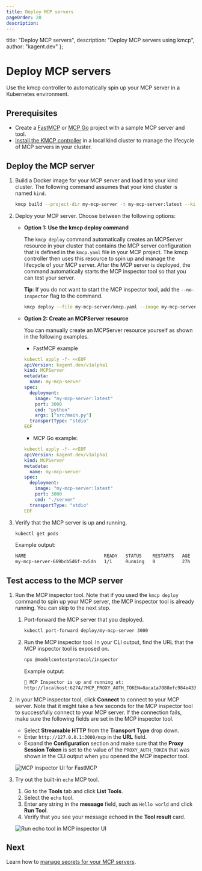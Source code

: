```yaml
---
title: Deploy MCP servers
pageOrder: 20
description:
---
```


  title: "Deploy MCP servers",
  description: "Deploy MCP servers using kmcp",
  author: "kagent.dev"
};

# Deploy MCP servers

Use the kmcp controller to automatically spin up your MCP server in a Kubernetes environment. 

## Prerequisites

- Create a [FastMCP](/docs/kmcp/develop/fastmcp-python) or [MCP Go](/docs/kmcp/develop/mcp-go) project with a sample MCP server and tool. 
- [Install the KMCP controller](/docs/kmcp/deploy/server) in a local kind cluster to manage the lifecycle of MCP servers in your cluster. 
   
## Deploy the MCP server

1. Build a Docker image for your MCP server and load it to your kind cluster. The following command assumes that your kind cluster is named `kind`.
   ```sh
   kmcp build --project-dir my-mcp-server -t my-mcp-server:latest --kind-load-cluster kind
   ```

2. Deploy your MCP server. Choose between the following options: 
   
   * **Option 1: Use the kmcp deploy command**
     
     The `kmcp deploy` command automatically creates an MCPServer resource in your cluster that contains the MCP server configuration that is defined in the `kmcp.yaml` file in your MCP project. The kmcp controller then uses this resource to spin up and manage the lifecycle of your MCP server. After the MCP server is deployed, the command automatically starts the MCP inspector tool so that you can test your server. 
     
     **Tip**: If you do not want to start the MCP inspector tool, add the `--no-inspector` flag to the command. 
     
     ```sh
     kmcp deploy --file my-mcp-server/kmcp.yaml --image my-mcp-server:latest
     ```
   
   * **Option 2: Create an MCPServer resource**
   
     You can manually create an MCPServer resource yourself as shown in the following examples. 
   
     * FastMCP example
     ```yaml
     kubectl apply -f- <<EOF
     apiVersion: kagent.dev/v1alpha1
     kind: MCPServer
     metadata:
       name: my-mcp-server
     spec:
       deployment:
         image: "my-mcp-server:latest"
         port: 3000
         cmd: "python"
         args: ["src/main.py"]
       transportType: "stdio"
     EOF
     ```
   
     * MCP Go example: 
     ```yaml
     kubectl apply -f- <<EOF
     apiVersion: kagent.dev/v1alpha1
     kind: MCPServer
     metadata:
       name: my-mcp-server
     spec:
       deployment:
         image: "my-mcp-server:latest"
         port: 3000
         cmd: "./server"
       transportType: "stdio"
     EOF
     ```

3. Verify that the MCP server is up and running. 
   ```sh
   kubectl get pods
   ```
   
   Example output: 
   ```sh
   NAME                             READY   STATUS    RESTARTS   AGE
   my-mcp-server-669bcb5d6f-zv5dn   1/1     Running   0          27h
   ```

## Test access to the MCP server

1. Run the MCP inspector tool. Note that if you used the `kmcp deploy` command to spin up your MCP server, the MCP inspector tool is already running. You can skip to the next step. 
   1. Port-forward the MCP server that you deployed. 
      ```sh
      kubectl port-forward deploy/my-mcp-server 3000
      ```

   2. Run the MCP inspector tool. In your CLI output, find the URL that the MCP inspector tool is exposed on. 
      ```sh
      npx @modelcontextprotocol/inspector
      ```
   
      Example output: 
      ```sh
      🚀 MCP Inspector is up and running at:
      http://localhost:6274/?MCP_PROXY_AUTH_TOKEN=8aca1a7088efc984e433fd750ed042b1881fbda3734282e3f0e524b00fc3e69f
      ```
   
2. In your MCP inspector tool, click **Connect** to connect to your MCP server. Note that it might take a few seconds for the MCP inspector tool to successfully connect to your MCP server. If the connection fails, make sure the following fields are set in the MCP inspector tool.
   * Select **Streamable HTTP** from the **Transport Type** drop down. 
   * Enter `http://127.0.0.1:3000/mcp` in the **URL** field. 
   * Expand the **Configuration** section and make sure that the **Proxy Session Token** is set to the value of the `PROXY_AUTH_TOKEN` that was shown in the CLI output when you opened the MCP inspector tool. 
   
   ![MCP inspector UI for FastMCP](/images/kmcp-inspector-ov.png "Connect to FastMCP server with MCP inspector tool")


4. Try out the built-in `echo` MCP tool. 
   1. Go to the **Tools** tab and click **List Tools**. 
   2. Select the `echo` tool. 
   3. Enter any string in the **message** field, such as `Hello world` and click **Run Tool**. 
   4. Verify that you see your message echoed in the **Tool result** card. 
   
   ![Run echo tool in MCP inspector UI](/images/kmcp-inspector-echo-success.png "Successful run of the echo tool")
   
## Next

Learn how to [manage secrets for your MCP servers](/docs/kmcp/secrets). 
   
   
